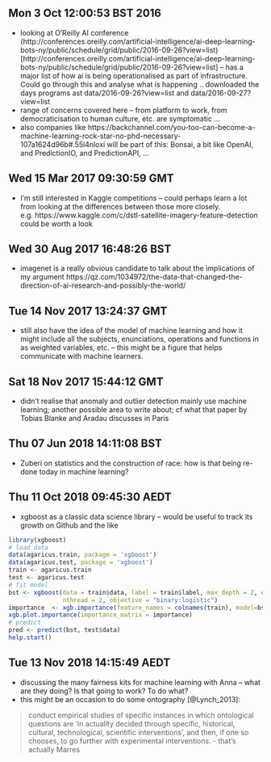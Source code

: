 
## Mon  3 Oct 12:00:53 BST 2016

- looking at O'Reilly AI conference (http://conferences.oreilly.com/artificial-intelligence/ai-deep-learning-bots-ny/public/schedule/grid/public/2016-09-26?view=list)[http://conferences.oreilly.com/artificial-intelligence/ai-deep-learning-bots-ny/public/schedule/grid/public/2016-09-26?view=list] -- has a major list of how ai is being operationalised as part of infrastructure. Could go through this  and analyse what is happening .. downloaded the days programs ast data/2016-09-26?view=list and data/2016-09-27?view=list
- range of concerns covered here -- from platform to work, from democraticisation to human culture, etc. are symptomatic ... 
- also companies like https://backchannel.com/you-too-can-become-a-machine-learning-rock-star-no-phd-necessary-107a1624d96b#.55l4nloxi will be part of this: Bonsai, a bit like OpenAI, and PredictionIO, and PredictionAPI, ... 

## Wed 15 Mar 2017 09:30:59 GMT
- I'm still interested in Kaggle competitions -- could perhaps learn a lot from looking at the differences between those more closely. e.g. https://www.kaggle.com/c/dstl-satellite-imagery-feature-detection could be worth a look

## Wed 30 Aug 2017 16:48:26 BST
- imagenet is a really obvious candidate to talk about the implications of my argument https://qz.com/1034972/the-data-that-changed-the-direction-of-ai-research-and-possibly-the-world/  

## Tue 14 Nov 2017 13:24:37 GMT
- still also have the idea of the model of machine learning and how it might include all the subjects, enunciations, operations and functions in as weighted variables, etc. -- this might be a figure that helps communicate with machine learners. 

## Sat 18 Nov 2017 15:44:12 GMT
- didn't realise that anomaly and outlier detection mainly use machine learning; another possible area to write about; cf what that paper by Tobias Blanke and Aradau discusses in Paris

## Thu 07 Jun 2018 14:11:08 BST
- Zuberi on statistics and the construction of race: how is that being re-done today in machine learning? 

## Thu 11 Oct 2018 09:45:30 AEDT
- xgboost as a classic data science library -- would be useful to track its growth on  Github and the like

```r
library(xgboost)
# load data
data(agaricus.train, package = 'xgboost')
data(agaricus.test, package = 'xgboost')
train <- agaricus.train
test <- agaricus.test
# fit model
bst <- xgboost(data = train$data, label = train$label, max_depth = 2, eta = 1, nrounds = 2,
               nthread = 2, objective = "binary:logistic")
importance  <- xgb.importance(feature_names = colnames(train), model=bst)
xgb.plot.importance(importance_matrix = importance)
# predict
pred <- predict(bst, test$data)
help.start()
```


## Tue 13 Nov 2018 14:15:49 AEDT
- discussing the many fairness kits for  machine learning with Anna -- what are they doing? Is that going to work? To do what?
- this might be an occasion to do some ontography [@Lynch_2013]:

>conduct empirical studies of specific instances in which ontological questions are ‘in actuality decided through specific,
historical, cultural, technological, scientific interventions’, and then, if one so chooses, to
go further with experimental interventions.
- that's actually Marres
